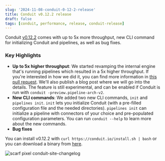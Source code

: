 ```yaml
---
slug: '2024-11-08-conduit-0-12-2-release'
title: Conduit v0.12.2 release
draft: false
tags: [conduit, performance, release, conduit-release]
---
```


Conduit [v0.12.2](https://github.com/ConduitIO/conduit/releases/tag/v0.12.2) comes with up to 5x more throughput, new CLI command for initializing
Conduit and pipelines, as well as bug fixes.

<!--truncate-->

### Key Highlights

- **Up to 5x higher throughput**: We started revamping the internal engine
  that's running pipelines which resulted in a 5x higher throughput. If you're
  interested in how we did it, you can find more information
  in [this pull request](https://github.com/ConduitIO/conduit/pull/1913). We'll
  also publish a blog post where we will go into the details. The feature is
  still experimental, and can be enabled if Conduit is run with
  `conduit -preview.pipeline-arch-v2`.
- **New CLI commands**: We added two new CLI commands, `init` and
  `pipelines init`. `init` lets you initialize Conduit (with a pre-filled
  configuration file and the needed directories). `pipelines init` can
  initialize a pipeline with connectors of your choice and pre-populated
  configuration parameters. You can run `conduit --help` to learn more about the
  new commands.
- **Bug fixes**

You can install v0.12.2 with `curl https://conduit.io/install.sh | bash` or you
can download a binary
from [here](https://github.com/ConduitIO/conduit/releases/tag/v0.12.2).

![scarf pixel conduit-site-changelog](https://static.scarf.sh/a.png?x-pxid=b43cda70-9a98-4938-8857-471cc05e99c5)
